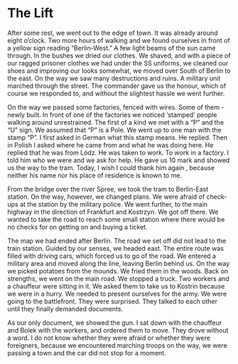 # The Lift {#lift}

After some rest, we went out to the edge of town. It was already around eight o'clock. Two more hours of walking and we found ourselves in front of a yellow sign reading "Berlin-West." A few light beams of the sun came through. In the bushes we dried our clothes. We shaved, and with a piece of our ragged prisoner clothes we had under the SS uniforms, we cleaned our shoes and improving our looks somewhat, we moved over South of Berlin to the east. On the way we saw many destructions and ruins. A military unit marched through the street. The commander gave us the honour, which of course we responded to, and without the slightest hassle we went further.

On the way we passed some factories, fenced with wires. Some of them - newly built. In front of one of the factories we noticed 'stamped' people walking around unrestrained. The first of a kind we met with a "P" and the "U" sign. We assumed that "P" is a Pole. We went up to one man with the stamp "P". I first asked in German what this stamp means. He replied. Then in Polish I asked where he came from and what he was doing here. He replied that he was from Lódz. He was taken to work. To work in a factory. I told him who we were and we ask for help. He gave us 10 mark and showed us the way to the tram. Today, I wish I could thank him again , because neither his name nor his place of residence is known to me.

From the bridge over the river Spree, we took the tram to Berlin-East station. On the way, however, we changed plans. We were afraid of check-ups at the station by the military police. We went further, to the main highway in the direction of Frankfurt and Kostrzyn. We got off there. We wanted to take the road to reach some small station where there would be no checks for on getting on and buying a ticket.

The map we had ended after Berlin. The road we set off did not lead to the train station. Guided by our senses, we headed east. The entire route was filled with driving cars, which forced us to go of the road. We entered a military area and moved along the line, leaving Berlin behind us. On the way we picked potatoes from the mounds. We fried them in the woods. Back on strengths, we went on the main road. We stopped a truck. Two workers and a chauffeur were sitting in it. We asked them to take us to Kostrin because we were in a hurry. We needed to present ourselves for the army. We were going to the battlefront. They were surprised. They talked to each other until they finally demanded documents.

As our only document, we showed the gun. I sat down with the chauffeur and Bolek with the workers, and ordered them to move. They drove without a word. I do not know whether they were afraid or whether they were foreigners, because we encountered marching troops on the way, we were passing a town and the car did not stop for a moment. 